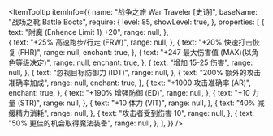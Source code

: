 
<ItemTooltip
  itemInfo={{
    name: "战争之旅 War Traveler [史诗]",
    baseName: "战场之靴 Battle Boots",
    require: {
      level: 85,
      showLevel: true,
    },
    properties: [
      {
        text: "附魔 (Enhence Limit 1) +20",
        range: null,
      },      
      {
        text: "+25% 高速跑步/行走 (FRW)",
        range: null,
      },
      {
        text: "+20% 快速打击恢复 (FHR)",
        range: null,
        enchant: true,
      },
      {
        text: "+247 最大伤害值 (MAX)(以角色等级决定)",
        range: null,
        enchant: true,
      },
      {
        text: "增加 15-25 伤害",
        range: null,
      },
      {
        text: "忽视目标防御力 (IDT)",
        range: null,
      },
      {
        text: "200% 额外的攻击准确率加成",
        range: null,
        enchant: true,
      },
      {
        text: "+1000 攻击准确率 (AR)",
        enchant: true,
      },
      {
        text: "+190% 增强防御 (ED)",
        range: null,
      },
      {
        text: "+10 力量 (STR)",
        range: null,
      },
      {
        text: "+10 体力 (VIT)",
        range: null,
      },
      {
        text: "40% 减缓精力消耗",
        range: null,
      },
      {
        text: "攻击者受到伤害 10",
        range: null,
      },
      {
        text: "50% 更佳的机会取得魔法装备",
        range: null,
      },
    ],
  }}
/>

